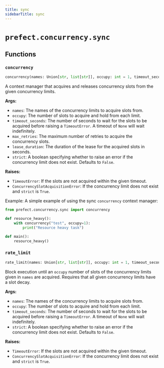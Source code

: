 ```yaml
---
title: sync
sidebarTitle: sync
---
```


# `prefect.concurrency.sync`

## Functions

### `concurrency` <sup><a href="https://github.com/prefecthq/prefect/blob/main/src/prefect/concurrency/sync.py#L73" target="_blank"><Icon icon="github" style="width: 14px; height: 14px;" /></a></sup>

```python
concurrency(names: Union[str, list[str]], occupy: int = 1, timeout_seconds: Optional[float] = None, max_retries: Optional[int] = None, lease_duration: float = 300, strict: bool = False) -> Generator[None, None, None]
```


A context manager that acquires and releases concurrency slots from the
given concurrency limits.

**Args:**
- `names`: The names of the concurrency limits to acquire slots from.
- `occupy`: The number of slots to acquire and hold from each limit.
- `timeout_seconds`: The number of seconds to wait for the slots to be acquired before
raising a `TimeoutError`. A timeout of `None` will wait indefinitely.
- `max_retries`: The maximum number of retries to acquire the concurrency slots.
- `lease_duration`: The duration of the lease for the acquired slots in seconds.
- `strict`: A boolean specifying whether to raise an error if the concurrency limit does not exist.
Defaults to `False`.

**Raises:**
- `TimeoutError`: If the slots are not acquired within the given timeout.
- `ConcurrencySlotAcquisitionError`: If the concurrency limit does not exist and `strict` is `True`.

Example:
A simple example of using the sync `concurrency` context manager:
```python
from prefect.concurrency.sync import concurrency

def resource_heavy():
    with concurrency("test", occupy=1):
        print("Resource heavy task")

def main():
    resource_heavy()
```


### `rate_limit` <sup><a href="https://github.com/prefecthq/prefect/blob/main/src/prefect/concurrency/sync.py#L171" target="_blank"><Icon icon="github" style="width: 14px; height: 14px;" /></a></sup>

```python
rate_limit(names: Union[str, list[str]], occupy: int = 1, timeout_seconds: Optional[float] = None, strict: bool = False) -> None
```


Block execution until an `occupy` number of slots of the concurrency
limits given in `names` are acquired. Requires that all given concurrency
limits have a slot decay.

**Args:**
- `names`: The names of the concurrency limits to acquire slots from.
- `occupy`: The number of slots to acquire and hold from each limit.
- `timeout_seconds`: The number of seconds to wait for the slots to be acquired before
raising a `TimeoutError`. A timeout of `None` will wait indefinitely.
- `strict`: A boolean specifying whether to raise an error if the concurrency limit does not exist.
Defaults to `False`.

**Raises:**
- `TimeoutError`: If the slots are not acquired within the given timeout.
- `ConcurrencySlotAcquisitionError`: If the concurrency limit does not exist and `strict` is `True`.

